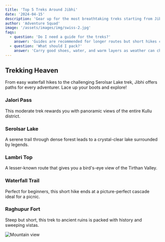 ```yaml
---
title: 'Top 5 Treks Around Jibhi'
date: '2024-04-15'
description: 'Gear up for the most breathtaking treks starting from Jibhi'
author: 'Adventure Squad'
image: '/assets/images/img/swiss-2.jpg'
faqs:
  - question: 'Do I need a guide for the treks?'
    answer: 'Guides are recommended for longer routes but short hikes can be done independently.'
  - question: 'What should I pack?'
    answer: 'Carry good shoes, water, and warm layers as weather can change quickly.'
---
```


## Trekking Heaven

From easy waterfall hikes to the challenging Serolsar Lake trek, Jibhi offers paths for every adventurer. Lace up your boots and explore!

### Jalori Pass

This moderate trek rewards you with panoramic views of the entire Kullu district.

### Serolsar Lake

A serene trail through dense forest leads to a crystal-clear lake surrounded by legends.

### Lambri Top

A lesser-known route that gives you a bird's-eye view of the Tirthan Valley.

### Waterfall Trail

Perfect for beginners, this short hike ends at a picture-perfect cascade ideal for a picnic.

### Raghupur Fort

Steep but short, this trek to ancient ruins is packed with history and sweeping vistas.

![Mountain view](/assets/images/img/switzerland.jpg)
